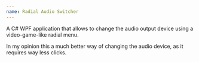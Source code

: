 ```yaml
---
name: Radial Audio Switcher
---
```


A C# WPF application that allows to change the audio output device using a video-game-like radial menu.

In my opinion this a much better way of changing the audio device, as it requires way less clicks.

<ExternalLink text="GitHub Page" href="https://github.com/SirPryderi/radial-audio-switcher" icon="github" />
